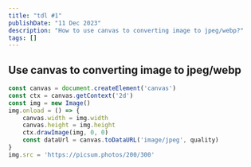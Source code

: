 ```yaml
---
title: "tdl #1"
publishDate: "11 Dec 2023"
description: "How to use canvas to converting image to jpeg/webp?"
tags: []
---
```


## Use canvas to converting image to jpeg/webp
```js
const canvas = document.createElement('canvas')
const ctx = canvas.getContext('2d')
const img = new Image()
img.onload = () => {
	canvas.width = img.width
	canvas.height = img.height
	ctx.drawImage(img, 0, 0)
	const dataUrl = canvas.toDataURL('image/jpeg', quality)
}
img.src = 'https://picsum.photos/200/300'
```

